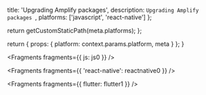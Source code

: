 
  title: 'Upgrading Amplify packages',
  description: `Upgrading Amplify packages `,
  platforms: ['javascript', 'react-native']
};

  return getCustomStaticPath(meta.platforms);
};

  return {
    props: {
      platform: context.params.platform,
      meta
    }
  };
}


<Fragments fragments={{ js: js0 }} />


<Fragments fragments={{ 'react-native': reactnative0 }} />


<Fragments fragments={{ flutter: flutter1 }} />
